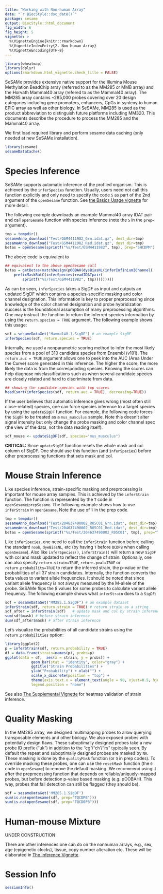 ```yaml
---
title: "Working with Non-human Array"
date: "`r BiocStyle::doc_date()`"
package: sesame
output: BiocStyle::html_document
fig_width: 6
fig_height: 5
vignette: >
  %\VignetteEngine{knitr::rmarkdown}
  %\VignetteIndexEntry{2. Non-human Array}
  %\VignetteEncoding{UTF-8}
---
```


```r
library(wheatmap)
library(dplyr)
options(rmarkdown.html_vignette.check_title = FALSE)
```

SeSAMe provides extensive native support for the Illumina Mouse Methylation
BeadChip array (referred to as the MM285 or MMB array) and the Horvath Mammal40
array (refered to as the Mammal40 array). The MM285 array contains ~285,000
probes covering over 20 design categories including gene promoters, enhancers,
CpGs in synteny to human EPIC array as well as other biology. In SeSAMe, MM285
is used as the product abbreviation to distinguish future platforms including
MM320. This documents describe the procedure to process the MM285 and the
Mammal40 array.

We first load required library and perform sesame data caching (only needed
at new SeSAMe installation).

```r
library(sesame)
sesameDataCache()
```

# Species Inference

SeSAMe supports automatic inference of the profiled organism. This is achieved
by the `inferSpecies` function. Usually, users need not call this function
explicitly and only need to specify the code `S` as part of the 2nd argument of
the `openSesame` function. See [the Basics Usage vignette](sesame.html#prep)
for more detail.

The following example downloads an example Mammal40 array IDAT pair and call
`openSesame` function with species inference (note the `S` in the `prep=`
argument).

```r
tmp = tempdir()
sesameAnno_download("Test/GSM4411982_Grn.idat.gz", dest_dir=tmp)
sesameAnno_download("Test/GSM4411982_Red.idat.gz", dest_dir=tmp)
betas = openSesame(sprintf("%s/Test/GSM4411982", tmp), prep="SHCDPM")
```

The above code is equivalent to

```r
## equivalent to the above openSesame call
betas = getBetas(matchDesign(pOOBAH(dyeBiasNL(inferInfiniumIChannel(
    prefixMaskButC(inferSpecies(readIDATpair(
        sprintf("%s/Test/GSM4411982", tmp)))))))))
```

As can be seen, `inferSpecies` takes a SigDF as input and outputs an updated
SigDF which contains a species-specific masking and color channel
designation. This information is key to proper preprocessing since knowledge of
the color channel designation and probe hybridization success is the
foundational assumption of many preprocessing algorithms. One may instruct the
function to return the inferred species information by using the
`return.species = TRUE` argument. The following example shows this usage:

```r
sdf = sesameDataGet("Mammal40.1.SigDF") # an example SigDF
inferSpecies(sdf, return.species = TRUE)
```

Internally, we used a nonparametric scoring method to infer the most likely
species from a pool of 310 candidate species from Ensembl (v101). The
`return.auc = TRUE` argument allows one to peek into the AUC (Area Under the
Curve) score generated in this inference. The higher the score, the more likely
the data is from the corresponding species. Knowing the scores can help
diagnose misclassifications such as when several candidate species are closely
related and hard to discriminate from data.

```r
## showing the candidate species with top scores
head(sort(inferSpecies(sdf, return.auc = TRUE), decreasing=TRUE))
```

If the user believes that automatic inference gives wrong (most often still
close-related) species, one can force species inference to a target species by
using the `updateSigDF` function. For example, the following code forces the
`SigDF` to be treated as a `mus_musculus` sample. Note this doesn't alter
signal intensity but only change the probe masking and color channel spec (the
view of the data, not the data reading itself).

```r
sdf_mouse <- updateSigDF(sdf, species="mus_musculus")
```

**CRITICAL:** Since `updateSigDF` function resets the whole mask and col column
of SigDF. One should use this function (and `inferSpecies`) before other
preprocessing functions that sets mask and col.


# Mouse Strain Inference

Like species inference, strain-specific masking and preprocessing is important
for mouse array samples. This is achieved by the `inferStrain` function. The
function is represented by the `T` code in `openSesame`/`prepSesame`. The
following example shows how to use `inferStrain` in `openSesame`. Note the use
of `T` in the prep code.

```r
tmp = tempdir()
sesameAnno_download("Test/204637490002_R05C01_Grn.idat", dest_dir=tmp)
sesameAnno_download("Test/204637490002_R05C01_Red.idat", dest_dir=tmp)
betas = openSesame(sprintf("%s/Test/204637490002_R05C01", tmp), prep="TQCDPB")
```

Like `inferSpecies`, one need to call the `inferStrain` function before calling
the standard `noob`, `dyeBiasNL`, etc (by having `T` before `QCDPB` when
calling `openSesame`). Also like `inferSpecies()`, `inferStrain()` will return
a new `SigDF` with col and mask updated to reflect the change of
strain. Optionally, one can also specify `return.strain=TRUE`,
`return.pval=TRUE` or `return.probability=TRUE` to return the inferred strain,
the p-value or the probabilities of all 37 strain candidates.  Internally, the
function converts the beta values to variant allele frequencies. It should be
noted that since variant allele frequency is not always measured by the
M-allele of the probe. SeSAMe flips the $\beta$ values for some probes to
calculate variant allele frequency. The following example shows what
`inferStrain` does to a `SigDF`:

```r
sdf = sesameDataGet("MM285.1.SigDF") # an example dataset
inferStrain(sdf, return.strain = TRUE) # return strain as a string
sdf_after = inferStrain(sdf)   # update mask and col by strain inference
sum(sdf$mask) # before strain inference
sum(sdf_after$mask) # after strain inference
```

Let's visualize the probabilities of all candidate strains using the
`return.probabilities` option:

```r
library(ggplot2)
p = inferStrain(sdf, return.probability = TRUE)
df = data.frame(strain=names(p), probs=p)
ggplot(data = df,  aes(x = strain, y = probs)) +
            geom_bar(stat = "identity", color="gray") +
            ggtitle("Strain Probabilities") +
            ylab("Probability") + xlab("") +
            scale_x_discrete(position = "top") +
            theme(axis.text.x = element_text(angle = 90, vjust=0.5, hjust=0),
            legend.position = "none")
```

See also [The Supplemental
Vignette](https://zhou-lab.github.io/sesame/v1.16/supplemental.html#SNP) for
heatmap validation of strain inference.

# Quality Masking

In the MM285 array, we designed multimapping probes to allow querying
transposable elements and other biology. We also exposed probes with
potentially design flaws. These suboptimally designed probes take a new probe
ID prefix ("uk") in addition to the "cg"/"ch"/"rs" typically seen.  By default
the repeat and suboptimally designed probes are masked by `NA`. These masking
is done by the `qualityMask` function (or `Q` in prep codes).  To override
masking these probes, one can use the `resetMask` function (the `0` code in
`openSesame`) to remove the default masking. We recommend using it after the
preprocessing function that depends on reliable/uniquely-mapped probes, but
before detection p-value based masking (e.g. pOOBAH). This way, probes that
fail detection can still be flagged (they should be).

```r
sdf = sesameDataGet('MM285.1.SigDF')
sum(is.na(openSesame(sdf, prep="TQCDPB")))
sum(is.na(openSesame(sdf, prep="TQCD0PB")))
```

# Human-mouse Mixture

UNDER CONSTRUCTION

There are other inferences one can do on the nonhuman arrays, e.g., sex, age
(epigenetic clocks), tissue, copy number alteration etc. These will be
elaborated in [The Inference Vignette](inferences.html).

# Session Info

```r
sessionInfo()
```
